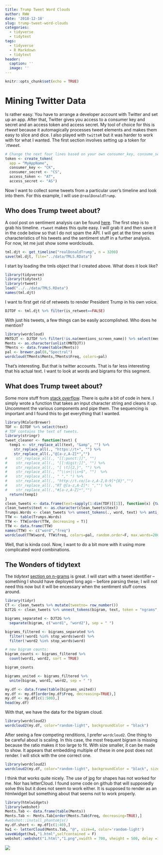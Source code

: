 ```yaml
---
title: Trump Tweet Word Clouds
author: RWW
date: '2018-12-18'
slug: trump-tweet-word-clouds
categories:
  - tidyverse
  - tidytext
tags:
  - tidyverse
  - R Markdown
  - tidytext
header:
  caption: ''
  image: ''
---
```


```r
knitr::opts_chunk$set(echo = TRUE)
```

# Mining Twitter Data

Is rather easy.  You have to arrange a developer account with Twitter and set up an app.  After that, Twitter gives you access to a consumer key and secret and an access token and access secret.  My tool of choice for this is *rtweet* because it automagically processes tweet elements and makes them easy to slice and dice.  I also played with `twitteR` but it was harder to work with for what I wanted.  The first section involves setting up a token for `*rtweet*.

```r
# Change the next four lines based on your own consumer_key, consume_secret, access_token, and access_secret. 
token <- create_token(
  app = "MyAppName",
  consumer_key <- "CK",
  consumer_secret <- "CS",
  access_token <- "AT",
  access_secret <- "AS")
```

Now I want to collect some tweets from a particular user's timeline and look into them.  For this example, I will use `@realDonaldTrump`.

## Who does Trump tweet about?

A cool post on sentiment analysis can be found [here](http://dataaspirant.com/2018/03/22/twitter-sentiment-analysis-using-r/).  The first step is to grab his timeline.  `rtweet` makes this quite easy.  I will grab it and then save it in the code below so that I do not spam the API.  I will get at the time series characteristics of his tweets and the sentiment stuff in a further analysis.  For now, let me just show some wordclouds.

```r
tml.djt <- get_timeline("realDonaldTrump", n = 3200)
save(tml.djt, file="../data/TMLS.RData")
```

I start by loading the tmls object that I created above.  What does it look like?

```r
library(tidyverse)
library(tidytext)
library(rtweet)
load("../../data/TMLS.RData")
names(tml.djt)
```

I want to first get rid of retweets to render President Trump in his own voice.

```r
DJTDF <- tml.djt %>% filter(is_retweet==FALSE)
```

With just his tweets, a few things can be easily accomplished.  Who does he mention?

```r
library(wordcloud)
MNTDJT <- DJTDF %>% filter(!is.na(mentions_screen_name)) %>% select(mentions_screen_name)
Ments <- as.character(unlist(MNTDJT))
TMents <- data.frame(table(Ments))
pal <- brewer.pal(8,"Spectral")
wordcloud(TMents$Ments,TMents$Freq, colors=pal)
```

That's interesting.  But that is twitter accounts.  That is far less interesting that his actual text.  I want to look at words and bigrams for this segment.

## What does Trump tweet about?

Some more stuff from [stack overflow](https://stackoverflow.com/questions/31348453/how-do-i-clean-twitter-data-in-r).  There is quite a bit of code in here.  I simply wrote a function that takes an input character string and cleans it up.  Uncomment the various components and pipe them.  The sequencing is important and I found this to get everything that I wanted.

```r
library(RColorBrewer)
TDF <- DJTDF %>% select(text)
# TDF contains the text of tweets.
library(stringr)
tweet_cleaner <- function(text) {
  temp1 <- str_replace_all(text, "&amp", "") %>% 
    str_replace_all(., "https://t+", "") %>%
    str_replace_all(.,"@[a-z,A-Z]*","")
#    str_replace_all(., "[[:punct:]]", "")  
#    str_replace_all(., "[[:digit:]]", "") %>%
#    str_replace_all(., "[ \t]{2,}", "") %>%
#    str_replace_all(., "^\\s+|\\s+$", "")  %>%
#    str_replace_all(., " "," ") %>%
#    str_replace_all(., "http://t.co/[a-z,A-Z,0-9]*{8}","")
#    str_replace_all(.,"RT @[a-z,A-Z]*: ","") %>% 
#    str_replace_all(.,"#[a-z,A-Z]*","")
  return(temp1)
}
clean_tweets <- data.frame(text=sapply(1:dim(TDF)[[1]], function(x) {tweet_cleaner(TDF[x,"text"])}))
clean_tweets$text <- as.character(clean_tweets$text)
Trumps.Words <- clean_tweets %>% unnest_tokens(., word, text) %>% anti_join(stop_words, "word")
TTW <- table(Trumps.Words)
TTW <- TTW[order(TTW, decreasing = T)]
TTW <- data.frame(TTW)
names(TTW) <- c("word","freq")
wordcloud(TTW$word, TTW$freq, colors=pal, random.order=F, max.words=200)
```

Well, that is kinda cool.  Now, I want to do a bit more with it using more complicated word combinations.

## The Wonders of tidytext

The *tidytext* [section on n-grams](https://www.tidytextmining.com/ngrams.html) is great.  I will start with a tweet identifier -- something I should have deployed long ago -- before parsing these; I will not need this now but it will be encessary when the sentiment stuff comes around.

```r
library(tidyr)
CT <- clean_tweets %>% mutate(tweetno= row_number())
DJT2G <- clean_tweets %>% unnest_tokens(bigram, text, token = "ngrams", n=2)

bigrams_separated <- DJT2G %>%
  separate(bigram, c("word1", "word2"), sep = " ")

bigrams_filtered <- bigrams_separated %>%
  filter(!word1 %in% stop_words$word) %>%
  filter(!word2 %in% stop_words$word)

# new bigram counts:
bigram_counts <- bigrams_filtered %>% 
  count(word1, word2, sort = TRUE)

bigram_counts

bigrams_united <- bigrams_filtered %>%
  unite(bigram, word1, word2, sep = " ")

my.df <- data.frame(table(bigrams_united))
my.df <- my.df[order(my.df$Freq, decreasing=TRUE),]
my.df <- my.df[c(1:500),]
head(my.df)
```

With that, we have the data for the bigram cloud.

```r
library(wordcloud2)
wordcloud2(my.df, color="random-light", backgroundColor = "black")
```

After seeing a few competing renditions, I prefer `wordcloud2`.  One thing to be careful about is scaling.  In this case, the most frequent bigram is missing because the ratio makes it too large to fit.  With size smaller, it can be made to show.  It appears that embedding multiple of these in one post does not render.  I will stick with the one correct one.

```r
library(wordcloud2)
wordcloud2(my.df, color="random-light", backgroundColor = "black", size = 0.5)
```

I think that works quite nicely.  The use of jpg for shapes has not worked for me.  Nor has letterCloud.  I found some code on github that will supposedly solve this but it does not seem to work either.  It is supposed to render as an htmlwidget but something about that seems not to work properly.

```r
library(htmlwidgets)
library(webshot)
Ments.Tab <- data.frame(table(Ments))
Ments.Tab <- Ments.Tab[order(Ments.Tab$Freq, decreasing=TRUE),]
#webshot::install_phantomjs()
my.df.short <- my.df[c(1:40),]
hw1 <- letterCloud(Ments.Tab, "@", size=4, color='random-light')
saveWidget(hw1,"1.html",selfcontained = F)
webshot::webshot("1.html","1.png",vwidth = 700, vheight = 500, delay =10)
```
![](1.png)
